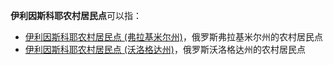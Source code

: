 '''伊利因斯科耶农村居民点'''可以指：
* [[伊利因斯科耶农村居民点_(弗拉基米尔州)|伊利因斯科耶农村居民点 (弗拉基米尔州)]]，俄罗斯弗拉基米尔州的农村居民点
* [[伊利因斯科耶农村居民点_(沃洛格达州)|伊利因斯科耶农村居民点 (沃洛格达州)]]，俄罗斯沃洛格达州的农村居民点

{{disambig|cat=俄语译名消歧义}}